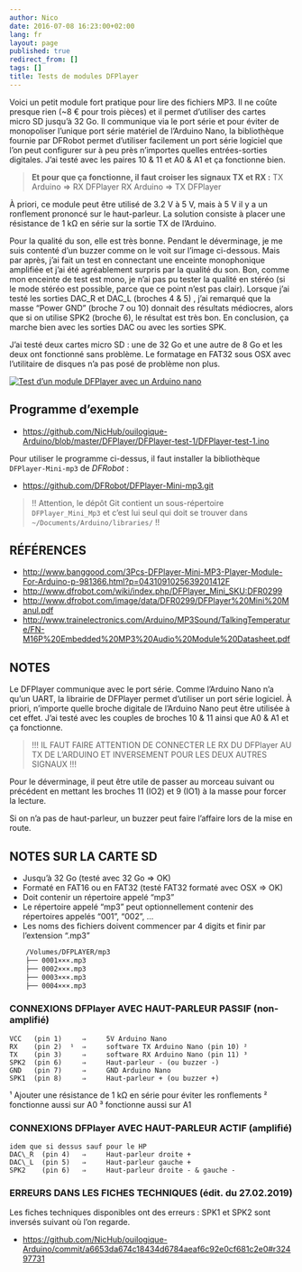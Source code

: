 ```yaml
---
author: Nico
date: 2016-07-08 16:23:00+02:00
lang: fr
layout: page
published: true
redirect_from: []
tags: []
title: Tests de modules DFPlayer
---
```


Voici un petit module fort pratique pour lire des fichiers MP3.
Il ne coûte presque rien (~8 € pour trois pièces) et il permet d’utiliser des cartes micro SD jusqu’à 32 Go.
Il communique via le port série et pour éviter de monopoliser l’unique port série matériel de l’Arduino Nano, la bibliothèque fournie par DFRobot permet d’utiliser facilement un port série logiciel que l’on peut configurer sur à peu près n’importes quelles entrées-sorties digitales.
J’ai testé avec les paires 10 & 11 et A0 & A1 et ça fonctionne bien.

> **Et pour que ça fonctionne, il faut croiser les signaux TX et RX :**
> TX Arduino ⇒ RX DFPlayer
> RX Arduino ⇒ TX DFPlayer

À priori, ce module peut être utilisé de 3.2 V à 5 V, mais à 5 V il y a un ronflement prononcé sur le haut-parleur.
La solution consiste à placer une résistance de 1 kΩ en série sur la sortie TX de l’Arduino.

Pour la qualité du son, elle est très bonne.
Pendant le déverminage, je me suis contenté d’un buzzer comme on le voit sur l’image ci-dessous.
Mais par après, j’ai fait un test en connectant une enceinte monophonique amplifiée et j’ai été agréablement surpris par la qualité du son.
Bon, comme mon enceinte de test est mono, je n’ai pas pu tester la qualité en stéréo (si le mode stéréo est possible, parce que ce point n’est pas clair).
Lorsque j’ai testé les sorties DAC_R et DAC_L (broches 4 & 5) , j’ai remarqué que la masse “Power GND” (broche 7 ou 10) donnait des résultats médiocres, alors que si on utilise SPK2 (broche 6), le résultat est très bon.
En conclusion, ça marche bien avec les sorties DAC ou avec les sorties SPK.

J’ai testé deux cartes micro SD : une de 32 Go et une autre de 8 Go et les deux ont fonctionné sans problème.
Le formatage en FAT32 sous OSX avec l’utilitaire de disques n’a pas posé de problème non plus.

[![Test d’un module DFPlayer avec un Arduino nano][image-1]][image-1]

[image-1]: ./images/2016-07-08-tests_DFPlayer_001_lowres.jpg

## Programme d’exemple

-   <https://github.com/NicHub/ouilogique-Arduino/blob/master/DFPlayer/DFPlayer-test-1/DFPlayer-test-1.ino>

Pour utiliser le programme ci-dessus, il faut installer la bibliothèque `DFPlayer-Mini-mp3` de *DFRobot* :

-   <https://github.com/DFRobot/DFPlayer-Mini-mp3.git>

> !! Attention, le dépôt Git contient un sous-répertoire `DFPlayer_Mini_Mp3` et c’est lui seul qui doit se trouver dans `~/Documents/Arduino/libraries/` !!

## RÉFÉRENCES

-   <http://www.banggood.com/3Pcs-DFPlayer-Mini-MP3-Player-Module-For-Arduino-p-981366.html?p=0431091025639201412F>
-   <http://www.dfrobot.com/wiki/index.php/DFPlayer_Mini_SKU:DFR0299>
-   <http://www.dfrobot.com/image/data/DFR0299/DFPlayer%20Mini%20Manul.pdf>
-   <http://www.trainelectronics.com/Arduino/MP3Sound/TalkingTemperature/FN-M16P%20Embedded%20MP3%20Audio%20Module%20Datasheet.pdf>

## NOTES

Le DFPlayer communique avec le port série.
Comme l’Arduino Nano n’a qu’un UART, la librairie de DFPlayer permet d’utiliser un port série logiciel.
À priori, n’importe quelle broche digitale de l’Arduino Nano peut être utilisée à cet effet.
J’ai testé avec les couples de broches 10 & 11 ainsi que A0 & A1 et ça fonctionne.

> !!! IL FAUT FAIRE ATTENTION DE CONNECTER LE RX DU DFPlayer AU TX DE L’ARDUINO ET INVERSEMENT POUR LES DEUX AUTRES SIGNAUX !!!

Pour le déverminage, il peut être utile de passer au morceau suivant ou précédent en mettant les broches 11 (IO2) et 9 (IO1) à la masse pour forcer la lecture.

Si on n’a pas de haut-parleur, un buzzer peut faire l’affaire lors de la mise en route.

## NOTES SUR LA CARTE SD

-   Jusqu’à 32 Go (testé avec 32 Go ⇒ OK)
-   Formaté en FAT16 ou en FAT32 (testé FAT32 formaté avec OSX ⇒ OK)
-   Doit contenir un répertoire appelé “mp3”
-   Le répertoire appelé “mp3” peut optionnellement contenir des répertoires appelés “001”, “002”, ...
-   Les noms des fichiers doivent commencer par 4 digits et finir par l’extension “.mp3”

```bash
	/Volumes/DFPLAYER/mp3
	├── 0001×××.mp3
	├── 0002×××.mp3
	├── 0003×××.mp3
	├── 0004×××.mp3
```

### CONNEXIONS DFPlayer AVEC HAUT-PARLEUR PASSIF (non-amplifié)

    VCC   (pin 1)     ⇒     5V Arduino Nano
    RX    (pin 2)  ¹  ⇒     software TX Arduino Nano (pin 10) ²
    TX    (pin 3)     ⇒     software RX Arduino Nano (pin 11) ³
    SPK2  (pin 6)     ⇒     Haut-parleur - (ou buzzer -)
    GND   (pin 7)     ⇒     GND Arduino Nano
    SPK1  (pin 8)     ⇒     Haut-parleur + (ou buzzer +)

¹ Ajouter une résistance de 1 kΩ en série pour éviter les ronflements
² fonctionne aussi sur A0
³ fonctionne aussi sur A1

### CONNEXIONS DFPlayer AVEC HAUT-PARLEUR ACTIF (amplifié)

    idem que si dessus sauf pour le HP
    DAC\_R  (pin 4)   ⇒     Haut-parleur droite +
    DAC\_L  (pin 5)   ⇒     Haut-parleur gauche +
    SPK2    (pin 6)   ⇒     Haut-parleur droite - & gauche -

### ERREURS DANS LES FICHES TECHNIQUES (édit. du 27.02.2019)

Les fiches techniques disponibles ont des erreurs :
SPK1 et SPK2 sont inversés suivant où l’on regarde.

-   <https://github.com/NicHub/ouilogique-Arduino/commit/a6653da674c18434d6784aeaf6c92e0cf681c2e0#r32497731>
